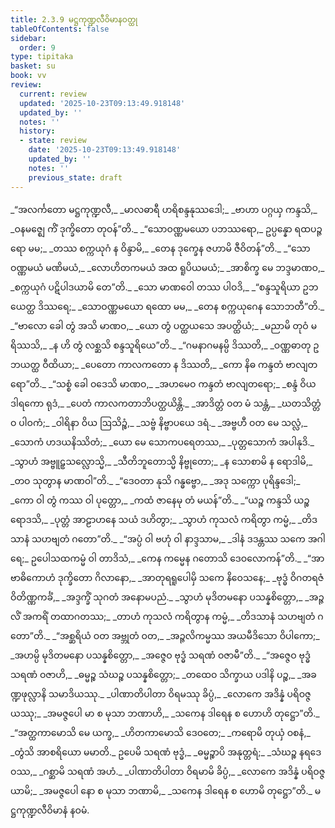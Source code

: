 ```yaml
---
title: 2.3.9 မဋ္ဌကုဏ္ဍလီဝိမာနဝတ္ထု
tableOfContents: false
sidebar:
  order: 9
type: tipitaka
basket: su
book: vv
review:
  current: review
  updated: '2025-10-23T09:13:49.918148'
  updated_by: ''
  notes: ''
  history:
  - state: review
    date: '2025-10-23T09:13:49.918148'
    updated_by: ''
    notes: ''
    previous_state: draft
---
```



<ReviewStatus review={frontmatter.review} showDetails={true} />

<HypothesisAnnotation frontmatter={frontmatter} />

<DynamicBreadcrumb />

<Division number="1207" book="vv" e="ch" v="19" p="113">

<Paragraph number="1059" type="verses" book="vv">
_“အလင်္ကတော မဋ္ဌကုဏ္ဍလီ,_  
_မာလဓာရီ ဟရိစန္ဒနုဿဒေါ;_  
_ဗာဟာ ပဂ္ဂယှ ကန္ဒသိ,_  
_ဝနမဇ္ဈေ ကိံ ဒုက္ခိတော တုဝန်”တိ._  

</Paragraph>

</Division>
<Division number="1208" book="vv" e="ch" v="19" p="113">

<Paragraph number="1060" type="verses" book="vv">
_“သောဝဏ္ဏမယော ပဘဿရော,_  
ဥပ္ပန္နော ရထပဉ္ဇရော မမ;_  
_တဿ စက္ကယုဂံ န ဝိန္ဒာမိ,_  
_တေန ဒုက္ခေန ဇဟာမိ ဇီဝိတန်”တိ._  

</Paragraph>

</Division>
<Division number="1209" book="vv" e="ch" v="19" p="113">

<Paragraph number="1061" type="verses" book="vv">
_“သောဝဏ္ဏမယံ မဏိမယံ,_  
_လောဟိတကမယံ အထ ရူပိယမယံ;_  
_အာစိက္ခ မေ ဘဒ္ဒမာဏဝ,_  
_စက္ကယုဂံ ပဋိပါဒယာမိ တေ”တိ._  

</Paragraph>

</Division>
<Division number="1210" book="vv" e="ch" v="19" p="113">

<Paragraph number="1062" type="verses" book="vv">
_သော မာဏဝေါ တဿ ပါဝဒိ,_  
_“စန္ဒသူရိယာ ဥဘယေတ္ထ ဒိဿရေ;_  
_သောဝဏ္ဏမယော ရထော မမ,_  
_တေန စက္ကယုဂေန သောဘတီ”တိ._  

</Paragraph>

</Division>
<Division number="1211" book="vv" e="ch" v="19" p="114">

<Paragraph number="1063" type="verses" book="vv">
_“ဗာလော ခေါ တွံ အသိ မာဏဝ,_  
_ယော တွံ ပတ္ထယသေ အပတ္ထိယံ;_  
_မညာမိ တုဝံ မရိဿသိ,_  
_န ဟိ တွံ လစ္ဆသိ စန္ဒသူရိယေ”တိ._  

</Paragraph>

</Division>
<Division number="1212" book="vv" e="ch" v="19" p="114">

<Paragraph number="1064" type="verses" book="vv">
_“ဂမနာဂမနမ္ပိ ဒိဿတိ,_  
_ဝဏ္ဏဓာတု ဥဘယတ္ထ ဝီထိယာ;_  
_ပေတော ကာလကတော န ဒိဿတိ,_  
_ကော နိဓ ကန္ဒတံ ဗာလျတရော”တိ._  

</Paragraph>

</Division>
<Division number="1213" book="vv" e="ch" v="19" p="114">

<Paragraph number="1065" type="verses" book="vv">
_“သစ္စံ ခေါ ဝဒေသိ မာဏဝ,_  
_အဟမေဝ ကန္ဒတံ ဗာလျတရော;_  
_စန္ဒံ ဝိယ ဒါရကော ရုဒံ,_  
_ပေတံ ကာလကတာဘိပတ္ထယိန္တိ._  

</Paragraph>

</Division>
<Division number="1214" book="vv" e="ch" v="19" p="114">

<Paragraph number="1066" type="verses" book="vv">
_အာဒိတ္တံ ဝတ မံ သန္တံ,_  
_ဃတသိတ္တံဝ ပါဝကံ;_  
_ဝါရိနာ ဝိယ ဩသိဉ္စံ,_  
_သဗ္ဗံ နိဗ္ဗာပယေ ဒရံ._  

</Paragraph>

</Division>
<Division number="1215" book="vv" e="ch" v="19" p="114">

<Paragraph number="1067" type="verses" book="vv">
_အဗ္ဗဟီ ဝတ မေ သလ္လံ,_  
_သောကံ ဟဒယနိဿိတံ;_  
_ယော မေ သောကပရေတဿ,_  
_ပုတ္တသောကံ အပါနုဒိ._  

</Paragraph>

</Division>
<Division number="1216" book="vv" e="ch" v="19" p="114">

<Paragraph number="1068" type="verses" book="vv">
_သွာဟံ အဗ္ဗူဠှသလ္လောသ္မိ,_  
_သီတိဘူတောသ္မိ နိဗ္ဗုတော;_  
_န သောစာမိ န ရောဒါမိ,_  
_တဝ သုတွာန မာဏဝါ”တိ._  

</Paragraph>

</Division>
<Division number="1217" book="vv" e="ch" v="19" p="114">

<Paragraph number="1069" type="verses" book="vv">
_“ဒေဝတာ နုသိ ဂန္ဓဗ္ဗော,_  
_အဒု သက္ကော ပုရိန္ဒဒေါ;_  
_ကော ဝါ တွံ ကဿ ဝါ ပုတ္တော,_  
_ကထံ ဇာနေမု တံ မယန်”တိ._  

</Paragraph>

</Division>
<Division number="1218" book="vv" e="ch" v="19" p="114">

<Paragraph number="1070" type="verses" book="vv">
_“ယဉ္စ ကန္ဒသိ ယဉ္စ ရောဒသိ,_  
_ပုတ္တံ အာဠာဟနေ သယံ ဒဟိတွာ;_  
_သွာဟံ ကုသလံ ကရိတွာ ကမ္မံ,_  
_တိဒသာနံ သဟဗျတံ ဂတော”တိ._  

</Paragraph>

</Division>
<Division number="1219" book="vv" e="ch" v="19" p="115">

<Paragraph number="1071" type="verses" book="vv">
_“အပ္ပံ ဝါ ဗဟုံ ဝါ နာဒ္ဒသာမ,_  
_ဒါနံ ဒဒန္တဿ သကေ အဂါရေ;_  
ဥပေါသထကမ္မံ ဝါ တာဒိသံ,_  
_ကေန ကမ္မေန ဂတောသိ ဒေဝလောကန်”တိ._  

</Paragraph>

</Division>
<Division number="1220" book="vv" e="ch" v="19" p="115">

<Paragraph number="1072" type="verses" book="vv">
_“အာဗာဓိကောဟံ ဒုက္ခိတော ဂိလာနော,_  
_အာတုရရူပေါမှိ သကေ နိဝေသနေ;_  
_ဗုဒ္ဓံ ဝိဂတရဇံ ဝိတိဏ္ဏကင်္ခံ,_  
_အဒ္ဒက္ခိံ သုဂတံ အနောမပညံ._  

</Paragraph>

</Division>
<Division number="1221" book="vv" e="ch" v="19" p="115">

<Paragraph number="1073" type="verses" book="vv">
_သွာဟံ မုဒိတမနော ပသန္နစိတ္တော,_  
_အဉ္ဇလိံ အကရိံ တထာဂတဿ;_  
_တာဟံ ကုသလံ ကရိတွာန ကမ္မံ,_  
_တိဒသာနံ သဟဗျတံ ဂတော”တိ._  

</Paragraph>

</Division>
<Division number="1222" book="vv" e="ch" v="19" p="115">

<Paragraph number="1074" type="verses" book="vv">
_“အစ္ဆရိယံ ဝတ အဗ္ဘုတံ ဝတ,_  
_အဉ္ဇလိကမ္မဿ အယမီဒိသော ဝိပါကော;_  
_အဟမ္ပိ မုဒိတမနော ပသန္နစိတ္တော,_  
_အဇ္ဇေဝ ဗုဒ္ဓံ သရဏံ ဝဇာမီ”တိ._  

</Paragraph>

</Division>
<Division number="1223" book="vv" e="ch" v="19" p="115">

<Paragraph number="1075" type="verses" book="vv">
_“အဇ္ဇေဝ ဗုဒ္ဓံ သရဏံ ဝဇာဟိ,_  
_ဓမ္မဉ္စ သံဃဉ္စ ပသန္နစိတ္တော;_  
_တထေဝ သိက္ခာယ ပဒါနိ ပဉ္စ,_  
_အခဏ္ဍဖုလ္လာနိ သမာဒိယဿု._  

</Paragraph>

</Division>
<Division number="1224" book="vv" e="ch" v="19" p="115">

<Paragraph number="1076" type="verses" book="vv">
_ပါဏာတိပါတာ ဝိရမဿု ခိပ္ပံ,_  
_လောကေ အဒိန္နံ ပရိဝဇ္ဇယဿု;_  
_အမဇ္ဇပေါ မာ စ မုသာ ဘဏာဟိ,_  
_သကေန ဒါရေန စ ဟောဟိ တုဋ္ဌော”တိ._  

</Paragraph>

</Division>
<Division number="1225" book="vv" e="ch" v="19" p="115">

<Paragraph number="1077" type="verses" book="vv">
_“အတ္ထကာမောသိ မေ ယက္ခ,_  
_ဟိတကာမောသိ ဒေဝတေ;_  
_ကရောမိ တုယှံ ဝစနံ,_  
_တွံသိ အာစရိယော မမာတိ._  

</Paragraph>

</Division>
<Division number="1226" book="vv" e="ch" v="19" p="115">

<Paragraph number="1078" type="verses" book="vv">
ဥပေမိ သရဏံ ဗုဒ္ဓံ,_  
_ဓမ္မဉ္စာပိ အနုတ္တရံ;_  
_သံဃဉ္စ နရဒေဝဿ,_  
_ဂစ္ဆာမိ သရဏံ အဟံ._  

</Paragraph>

</Division>
<Division number="1227" book="vv" e="ch" v="19" p="116">

<Paragraph number="1079" type="verses" book="vv">
_ပါဏာတိပါတာ ဝိရမာမိ ခိပ္ပံ,_  
_လောကေ အဒိန္နံ ပရိဝဇ္ဇယာမိ;_  
_အမဇ္ဇပေါ နော စ မုသာ ဘဏာမိ,_  
_သကေန ဒါရေန စ ဟောမိ တုဋ္ဌော”တိ._  


</Paragraph>
</Division>

<Paragraph number="1080" type="center" book="vv">
မဋ္ဌကုဏ္ဍလီဝိမာနံ နဝမံ.
</Paragraph>